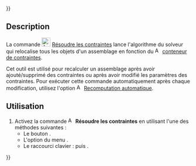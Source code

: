 {{UnfinishedDocu{{#translation:}}}}
<languages/>

{{Docnav/fr
|[[Assembly3_ImportMultiDocument/fr|Importer plusieurs documents]]
|[[Assembly3_QuickSolve/fr|Résolution rapide]]
|[[Assembly3_Workbench/fr|Assembly3]]
|IconL=Assembly_Import.svg
|IconR=Assembly_QuickSolve.svg
|IconC=Assembly3_workbench_icon.svg
}}

{{GuiCommand/fr
|Name=Assembly3 ResolveConstraints
|Name/fr=Assembly3 Résoudre les contraintes
|Icon=Assembly3_workbench_icon.svg
|MenuLocation=Assembly3 → Resolve constraints
|Workbenches=[[Assembly3_Workbench/fr|Assembly3]]
|Shortcut={{KEY|A}} puis {{KEY|S}}
}}

== Description ==

La commande [[Image:Assembly3_workbench_icon.svg|24px]] [[Assembly3_ResolveConstraints/fr|Résoudre les contraintes]] lance l'algorithme du solveur qui relocalise tous les objets d'un assemblage en fonction du [[Image:Assembly_Assembly_Constraints_Tree.svg|16px]] [[Assembly3_CreateAssembly/fr#Description|conteneur de contraintes]].

Cet outil est utilisé pour recalculer un assemblage après avoir ajouté/supprimé des contraintes ou après avoir modifié les paramètres des contraintes. Pour exécuter cette commande automatiquement après chaque modification, utilisez l'option [[Image:Assembly_AutoRecompute.svg|16px]] [[Assembly3_AutoRecompute/fr|Recomputation automatique]].

== Utilisation ==

# Activez la commande [[Image:Assembly3_workbench_icon.svg|16px]] '''Résoudre les contraintes''' en utilisant l'une des méthodes suivantes :
#* Le bouton {{Button|[[Image:Assembly3_workbench_icon.svg‎‎|16px]] [[Assembly3_ResolveConstraints/fr|Resolve constraints]]}}.
#* L'option du menu {{MenuCommand|Assembly3 → [[Image:Assembly3_workbench_icon.svg|16px]] Resolve constraints}}.
#* Le raccourci clavier : {{KEY|A}} puis {{KEY|S}}.


{{Docnav/fr
|[[Assembly3_ImportMultiDocument/fr|Importer plusieurs documents]]
|[[Assembly3_QuickSolve/fr|Résolution rapide]]
|[[Assembly3_Workbench/fr|Assembly3]]
|IconL=Assembly_Import.svg
|IconR=Assembly_QuickSolve.svg
|IconC=Assembly3_workbench_icon.svg
}}

{{Userdocnavi{{#translation:}}}}
